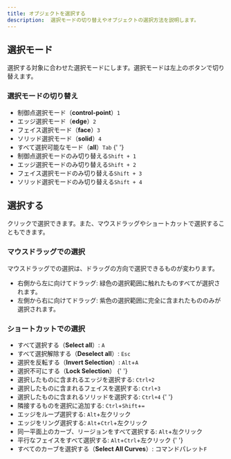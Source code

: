 ```yaml
---
title: オブジェクトを選択する
description:  選択モードの切り替えやオブジェクトの選択方法を説明します。
---
```



## 選択モード

選択する対象に合わせた選択モードにします。選択モードは左上のボタンで切り替えます。

### 選択モードの切り替え

- 制御点選択モード（**control-point**）`1`
- エッジ選択モード（**edge**）`2`
- フェイス選択モード（**face**）`3`
- ソリッド選択モード（**solid**）`4`
- すべて選択可能なモード（**all**）`Tab`
{' '}
- 制御点選択モードのみ切り替える`Shift + 1`
- エッジ選択モードのみ切り替える`Shift + 2`
- フェイス選択モードのみ切り替える`Shift + 3`
- ソリッド選択モードのみ切り替える`Shift + 4`

## 選択する

クリックで選択できます。また、マウスドラッグやショートカットで選択することもできます。

### マウスドラッグでの選択

マウスドラッグでの選択は、ドラッグの方向で選択できるものが変わります。

- 右側から左に向けてドラッグ: 緑色の選択範囲に触れたものすべてが選択されます。
- 左側から右に向けてドラッグ: 紫色の選択範囲に完全に含まれたもののみが選択されます。

### ショートカットでの選択

- すべて選択する（**Select all**）: `A`
- すべて選択解除する（**Deselect all**）: `Esc`
- 選択を反転する（**Invert Selection**）: `Alt`+`A`
- 選択不可にする（**Lock Selection**） <YoutubeExternalIcon url="https://youtu.be/Qxou-1xByuM"/>
{' '}
- 選択したものに含まれるエッジを選択する: `Ctrl+2`
- 選択したものに含まれるフェイスを選択する: `Ctrl+3`
- 選択したものに含まれるソリッドを選択する: `Ctrl+4`
{' '}
- 隣接するものを選択に追加する: `Ctrl`+`Shift`+`=`<YoutubeExternalIcon url="https://youtu.be/3F0MIifyfoc"/>
- エッジをループ選択する: `Alt`+左クリック<YoutubeExternalIcon url="https://youtu.be/Qxou-1xByuM"/>
- エッジをリング選択する: `Alt`+`Ctrl`+左クリック
- 同一平面上のカーブ、リージョンをすべて選択する: `Alt`+左クリック<YoutubeExternalIcon url="https://youtu.be/pcj2Wl9-g9k"/>
- 平行なフェイスをすべて選択する: `Alt`+`Ctrl`+左クリック<YoutubeExternalIcon url="https://youtu.be/9FGvdR-WPxY"/>
{' '}
- すべてのカーブを選択する（**Select All Curves**）: コマンドパレット`F`

